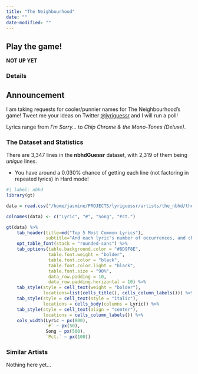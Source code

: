 ```yaml
---
title: "The Neighbourhood"
date: ""
date-modified: ""
---
```


::: {.callout-tip appearance="simple"}
## Play the game!
::: lead
**NOT UP YET**
:::
:::

### Details

::: {.callout-note appearance="simple"}
## Announcement
I am taking requests for cooler/punnier names for The Neighbourhood's game! Tweet me your ideas on Twitter [@lyriguessr](https://x.com/lyriguessr) and I will run a poll!
:::

Lyrics range from *I'm Sorry...* to *Chip Chrome & the Mono-Tones (Deluxe)*.

### The Dataset and Statistics

There are 3,347 lines in the **nbhdGuessr** dataset, with 2,319 of them being *unique* lines. 

* You have around a 0.030% chance of getting each line (not factoring in repeated lyrics) in Hard mode! 
```r
#| label: nbhd
library(gt)

data = read.csv("/home/jasmine/PROJECTS/lyriguessr/artists/the_nbhd/the neighbourhood_counts.csv")

colnames(data) <- c("Lyric", "#", "Song", "Pct.")

gt(data) %>% 
    tab_header(title=md("Top 5 Most Common Lyrics"), 
               subtitle="And each lyric's number of occurrences, and chance of showing up in Hard mode") %>%
    opt_table_font(stack = "rounded-sans") %>%
    tab_options(table.background.color = "#8D9F8E",
                table.font.weight = "bolder",
                table.font.color = "black",
                table.font.color.light = "black",
                table.font.size = "90%",
                data_row.padding = 10,
                data_row.padding.horizontal = 10) %>%
    tab_style(style = cell_text(weight = "bolder"),
              locations=list(cells_title(), cells_column_labels())) %>%
    tab_style(style = cell_text(style = "italic"),
              locations = cells_body(columns = Lyric)) %>%
    tab_style(style = cell_text(align = "center"),
              locations = cells_column_labels()) %>%
    cols_width(Lyric ~ px(800),
               `#` ~ px(50),
               Song ~ px(500),
               `Pct.` ~ px(100))
```

### Similar Artists

Nothing here yet...

